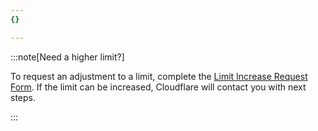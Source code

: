 ```yaml
---
{}

---
```


:::note[Need a higher limit?]


To request an adjustment to a limit, complete the [Limit Increase Request Form](https://forms.gle/ukpeZVLWLnKeixDu7). If the limit can be increased, Cloudflare will contact you with next steps.


:::
